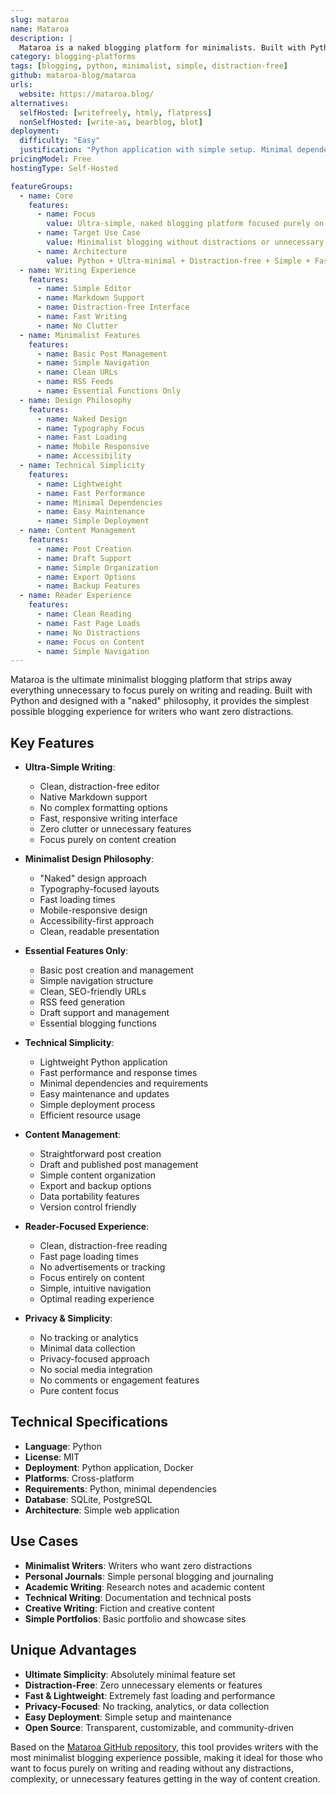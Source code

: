 ```yaml
---
slug: mataroa
name: Mataroa
description: |
  Mataroa is a naked blogging platform for minimalists. Built with Python, it provides an ultra-simple, distraction-free blogging experience that focuses purely on writing and reading without any unnecessary features or complexity.
category: blogging-platforms
tags: [blogging, python, minimalist, simple, distraction-free]
github: mataroa-blog/mataroa
urls:
  website: https://mataroa.blog/
alternatives:
  selfHosted: [writefreely, htmly, flatpress]
  nonSelfHosted: [write-as, bearblog, blot]
deployment:
  difficulty: "Easy"
  justification: "Python application with simple setup. Minimal dependencies and straightforward deployment for ultra-simple blogging."
pricingModel: Free
hostingType: Self-Hosted

featureGroups:
  - name: Core
    features:
      - name: Focus
        value: Ultra-simple, naked blogging platform focused purely on writing
      - name: Target Use Case
        value: Minimalist blogging without distractions or unnecessary features
      - name: Architecture
        value: Python + Ultra-minimal + Distraction-free + Simple + Fast
  - name: Writing Experience
    features:
      - name: Simple Editor
      - name: Markdown Support
      - name: Distraction-free Interface
      - name: Fast Writing
      - name: No Clutter
  - name: Minimalist Features
    features:
      - name: Basic Post Management
      - name: Simple Navigation
      - name: Clean URLs
      - name: RSS Feeds
      - name: Essential Functions Only
  - name: Design Philosophy
    features:
      - name: Naked Design
      - name: Typography Focus
      - name: Fast Loading
      - name: Mobile Responsive
      - name: Accessibility
  - name: Technical Simplicity
    features:
      - name: Lightweight
      - name: Fast Performance
      - name: Minimal Dependencies
      - name: Easy Maintenance
      - name: Simple Deployment
  - name: Content Management
    features:
      - name: Post Creation
      - name: Draft Support
      - name: Simple Organization
      - name: Export Options
      - name: Backup Features
  - name: Reader Experience
    features:
      - name: Clean Reading
      - name: Fast Page Loads
      - name: No Distractions
      - name: Focus on Content
      - name: Simple Navigation
---
```


Mataroa is the ultimate minimalist blogging platform that strips away everything unnecessary to focus purely on writing and reading. Built with Python and designed with a "naked" philosophy, it provides the simplest possible blogging experience for writers who want zero distractions.

## Key Features

- **Ultra-Simple Writing**:

  - Clean, distraction-free editor
  - Native Markdown support
  - No complex formatting options
  - Fast, responsive writing interface
  - Zero clutter or unnecessary features
  - Focus purely on content creation

- **Minimalist Design Philosophy**:

  - "Naked" design approach
  - Typography-focused layouts
  - Fast loading times
  - Mobile-responsive design
  - Accessibility-first approach
  - Clean, readable presentation

- **Essential Features Only**:

  - Basic post creation and management
  - Simple navigation structure
  - Clean, SEO-friendly URLs
  - RSS feed generation
  - Draft support and management
  - Essential blogging functions

- **Technical Simplicity**:

  - Lightweight Python application
  - Fast performance and response times
  - Minimal dependencies and requirements
  - Easy maintenance and updates
  - Simple deployment process
  - Efficient resource usage

- **Content Management**:

  - Straightforward post creation
  - Draft and published post management
  - Simple content organization
  - Export and backup options
  - Data portability features
  - Version control friendly

- **Reader-Focused Experience**:

  - Clean, distraction-free reading
  - Fast page loading times
  - No advertisements or tracking
  - Focus entirely on content
  - Simple, intuitive navigation
  - Optimal reading experience

- **Privacy & Simplicity**:
  - No tracking or analytics
  - Minimal data collection
  - Privacy-focused approach
  - No social media integration
  - No comments or engagement features
  - Pure content focus

## Technical Specifications

- **Language**: Python
- **License**: MIT
- **Deployment**: Python application, Docker
- **Platforms**: Cross-platform
- **Requirements**: Python, minimal dependencies
- **Database**: SQLite, PostgreSQL
- **Architecture**: Simple web application

## Use Cases

- **Minimalist Writers**: Writers who want zero distractions
- **Personal Journals**: Simple personal blogging and journaling
- **Academic Writing**: Research notes and academic content
- **Technical Writing**: Documentation and technical posts
- **Creative Writing**: Fiction and creative content
- **Simple Portfolios**: Basic portfolio and showcase sites

## Unique Advantages

- **Ultimate Simplicity**: Absolutely minimal feature set
- **Distraction-Free**: Zero unnecessary elements or features
- **Fast & Lightweight**: Extremely fast loading and performance
- **Privacy-Focused**: No tracking, analytics, or data collection
- **Easy Deployment**: Simple setup and maintenance
- **Open Source**: Transparent, customizable, and community-driven

Based on the [Mataroa GitHub repository](https://github.com/mataroa-blog/mataroa), this tool provides writers with the most minimalist blogging experience possible, making it ideal for those who want to focus purely on writing and reading without any distractions, complexity, or unnecessary features getting in the way of content creation.
